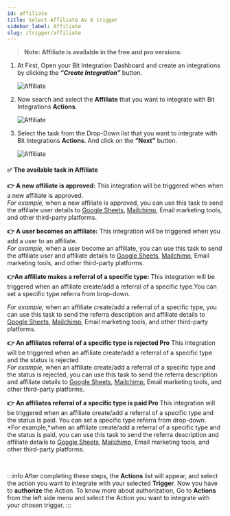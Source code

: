 ```yaml
---
id: affiliate
title: Select Affiliate As A trigger
sidebar_label: Affiliate
slug: /trigger/affiliate
---
```



> **Note: Affiliate is available in the free and pro versions.**

1. At First, Open your Bit Integration Dashboard and create an integrations by clicking the **_“Create Integration”_** button.

   <Image src="trigger/affiliate/create-integration" alt="Affiliate" w="1020" h="350" />

2. Now search and select the **Affiliate** that you want to integrate with Bit Integrations **Actions**.

   <Image src="trigger/affiliate/affiliate" alt="Affiliate" w="1020" h="350" />

3. Select the task from the Drop-Down list that you want to integrate with Bit Integrations **Actions**. And click on the **“Next”** button.

   <Image src="trigger/affiliate/select-task" alt="Affiliate" w="1020" h="350" />


#### ✅ The available task in Affiliate

**👉 A new affiliate is approved:** This integration will be triggered when when a new affiliate is approved.    
*For example,* when a new affiliate is approved, you can use this task to send the affiliate user details to [Google Sheets](https://docs.bit-integrations.bitapps.pro/integrations/google-sheet), [Mailchimp](https://docs.bit-integrations.bitapps.pro/integrations/wpcf7-mailchimp), Email marketing tools, and other third-party platforms.

**👉 A user becomes an affiliate:** This integration will be triggered when you add a user to an affiliate.    
*For example,* when a user become an affiliate, you can use this task to send the affiliate user and affiliate details to [Google Sheets](https://docs.bit-integrations.bitapps.pro/integrations/google-sheet), [Mailchimp](https://docs.bit-integrations.bitapps.pro/integrations/wpcf7-mailchimp), Email marketing tools, and other third-party platforms.

**👉An affiliate makes a referral of a specific type:** This integration will be triggered when an affiliate create/add a referral of a specific type.You can set a specific type referra from brop-down.
   
*For example,* when an affiliate create/add a referral of a specific type, you can use this task to send the referra description and affiliate details to [Google Sheets](https://docs.bit-integrations.bitapps.pro/integrations/google-sheet), [Mailchimp](https://docs.bit-integrations.bitapps.pro/integrations/wpcf7-mailchimp), Email marketing tools, and other third-party platforms.

**👉 An affiliates referral of a specific type is rejected Pro** This integration will be triggered when an affiliate create/add a referral of a specific type and the status is rejected    
*For example,* when an affiliate create/add a referral of a specific type and the status is rejected, you can use this task to send the referra description and affiliate details to [Google Sheets](https://docs.bit-integrations.bitapps.pro/integrations/google-sheet), [Mailchimp](https://docs.bit-integrations.bitapps.pro/integrations/wpcf7-mailchimp), Email marketing tools, and other third-party platforms.

**👉 An affiliates referral of a specific type is paid Pro** This integration will be triggered when an affiliate create/add a referral of a specific type and the status is paid. You can set a specific type referra  from drop-down.   
*For example,*when an affiliate create/add a referral of a specific type and the status is paid, you can use this task to send the referra description and affiliate details to [Google Sheets](https://docs.bit-integrations.bitapps.pro/integrations/google-sheet), [Mailchimp](https://docs.bit-integrations.bitapps.pro/integrations/wpcf7-mailchimp), Email marketing tools, and other third-party platforms.


<br/>

:::info
  After completing these steps, the **Actions** list will appear, and select the action you want to integrate with your selected **Trigger**. Now you have to **authorize** the Action. To know more about authorization, Go to **Actions** from the left side menu and select the Action you want to integrate with your chosen trigger.
:::


<Feedback/>